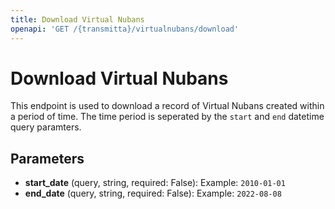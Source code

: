 ```yaml
---
title: Download Virtual Nubans
openapi: 'GET /{transmitta}/virtualnubans/download'
---
```


# Download Virtual Nubans

This endpoint is used to download a record of Virtual Nubans created within a period of time. The time period is seperated by the `start` and `end` datetime query paramters.

## Parameters

- **start_date** (query, string, required: False): Example: `2010-01-01`
- **end_date** (query, string, required: False): Example: `2022-08-08`

